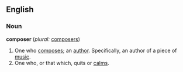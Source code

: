==English==

===Noun===
'''composer'''  (''plural:'' [[composers]])
# One who [[compose]]s; an [[author]].  Specifically, an author of a piece of [[music]].
# One who, or that which, quits or [[calm]]s.